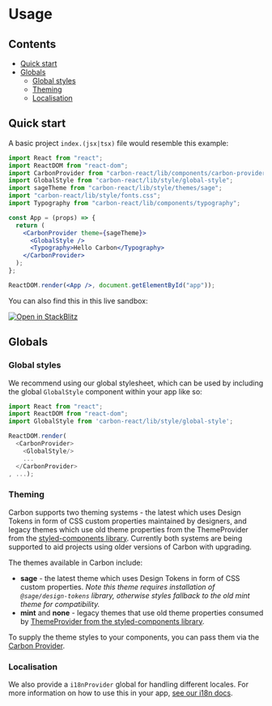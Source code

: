 
<Meta title="Getting Started/Usage" />

# Usage

## Contents

- [Quick start](#quick-start)
- [Globals](#globals)
  - [Global styles](#global-styles)
  - [Theming](#theming)
  - [Localisation](#localisation)

## Quick start

A basic project `index.(jsx|tsx)` file would resemble this example:

```jsx
import React from "react";
import ReactDOM from "react-dom";
import CarbonProvider from "carbon-react/lib/components/carbon-provider";
import GlobalStyle from "carbon-react/lib/style/global-style";
import sageTheme from "carbon-react/lib/style/themes/sage";
import "carbon-react/lib/style/fonts.css";
import Typography from "carbon-react/lib/components/typography";

const App = (props) => {
  return (
    <CarbonProvider theme={sageTheme}>
      <GlobalStyle />
      <Typography>Hello Carbon</Typography>
    </CarbonProvider>
  );
};

ReactDOM.render(<App />, document.getElementById("app"));
```

You can also find this in this live sandbox:

[![Open in StackBlitz](https://developer.stackblitz.com/img/open_in_stackblitz.svg)](https://stackblitz.com/fork/github/Parsium/carbon-starter)

## Globals

### Global styles

We recommend using our global stylesheet, which can be used by including the global `GlobalStyle` component within your app like so:

```ts
import React from "react";
import ReactDOM from "react-dom";
import GlobalStyle from 'carbon-react/lib/style/global-style';

ReactDOM.render(
  <CarbonProvider>
    <GlobalStyle/>
    ...
  </CarbonProvider>
, ...);
```

### Theming

Carbon supports two theming systems - the latest which uses Design Tokens in form of CSS custom properties maintained by designers, and legacy themes which use old theme properties from the ThemeProvider from the [styled-components library](https://styled-components.com/docs/advanced#theming). Currently both systems are being supported to aid projects using older versions of Carbon with upgrading.

The themes available in Carbon include:

- **sage** - the latest theme which uses Design Tokens in form of CSS custom properties. _Note this theme requires installation of `@sage/design-tokens` library, otherwise styles fallback to the old mint theme for compatibility._
- **mint** and **none** - legacy themes that use old theme properties consumed by [ThemeProvider from the styled-components library](https://styled-components.com/docs/advanced#theming).

To supply the theme styles to your components, you can pass them via the [Carbon Provider](../?path=/docs/carbon-provider--docs).

### Localisation

We also provide a `i18nProvider` global for handling different locales. For more information on how to use this in your app, [see our i18n docs](../?path=/docs/documentation-i18n--docs).
